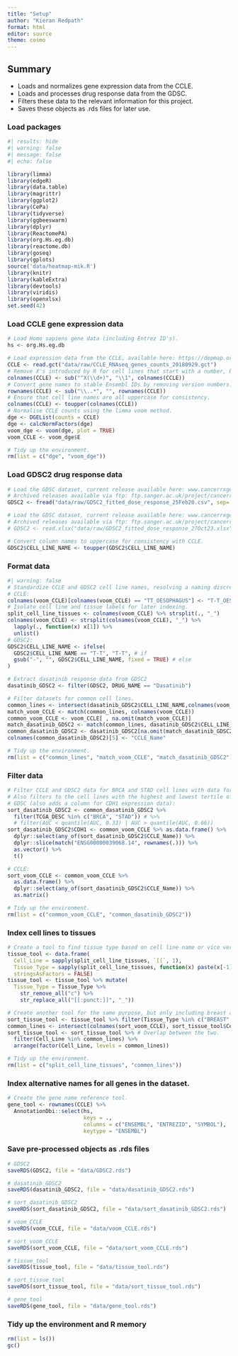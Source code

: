 ```yaml
---
title: "Setup"
author: "Kieran Redpath"
format: html
editor: source
theme: cosmo
---
```


## Summary
+ Loads and normalizes gene expression data from the CCLE.
+ Loads and processes drug response data from the GDSC.
+ Filters these data to the relevant information for this project.
+ Saves these objects as .rds files for later use.

### Load packages
```r
#| results: hide
#| warning: false
#| message: false
#| echo: false

library(limma)
library(edgeR)
library(data.table)
library(magrittr)
library(ggplot2)
library(CePa)
library(tidyverse)
library(ggbeeswarm)
library(dplyr)
library(ReactomePA)
library(org.Hs.eg.db)
library(reactome.db)
library(goseq)
library(gplots)
source('data/heatmap-mik.R')
library(knitr)
library(kableExtra)
library(devtools)
library(viridis)
library(openxlsx)
set.seed(42)
```

### Load CCLE gene expression data
```r
# Load Homo sapiens gene data (including Entrez ID's).
hs <- org.Hs.eg.db

# Load expression data from the CCLE, available here: https://depmap.org/portal/data_page/?tab=allData
CCLE <- read.gct("data/raw/CCLE_RNAseq_genes_counts_20180929.gct")
# Remove X's introduced by R for cell lines that start with a number, but not those that don't.
colnames(CCLE) <- sub("^X(\\d+)", "\\1", colnames(CCLE))
# Convert gene names to stable Ensembl IDs by removing version numbers.
rownames(CCLE) <- sub("\\..*", "", rownames(CCLE))
# Ensure that cell line names are all uppercase for consistency.
colnames(CCLE) <- toupper(colnames(CCLE))
# Normalise CCLE counts using the limma voom method.
dge <- DGEList(counts = CCLE)
dge <- calcNormFactors(dge)
voom_dge <- voom(dge, plot = TRUE)
voom_CCLE <- voom_dge$E

# Tidy up the environment.
rm(list = c("dge", "voom_dge"))
```

### Load GDSC2 drug response data
```r
# Load the GDSC dataset, current release available here: www.cancerrxgene.org/downloads/bulk_download
# Archived releases available via ftp: ftp.sanger.ac.uk/project/cancerrxgene/releases/
GDSC2 <- fread("data/raw/GDSC2_fitted_dose_response_25Feb20.csv", sep= ';')

# Load the GDSC dataset, current release available here: www.cancerrxgene.org/downloads/bulk_download
# Archived releases available via ftp: ftp.sanger.ac.uk/project/cancerrxgene/releases/
# GDSC2 <- read.xlsx("data/raw/GDSC2_fitted_dose_response_27Oct23.xlsx")

# Convert column names to uppercase for consistency with CCLE.
GDSC2$CELL_LINE_NAME <- toupper(GDSC2$CELL_LINE_NAME)
```

### Format data
```r
#| warning: false
# Standardize CCLE and GDSC2 cell line names, resolving a naming discrepancy between between cellosaurus cell lines www.cellosaurus.org/CVCL_3174 and www.cellosaurus.org/CVCL_1774.
# CCLE:
colnames(voom_CCLE)[colnames(voom_CCLE) == "TT_OESOPHAGUS"] <- "T-T_OESOPHAGUS"
# Isolate cell line and tissue labels for later indexing.
split_cell_line_tissues <- colnames(voom_CCLE) %>% strsplit(., "_")
colnames(voom_CCLE) <- strsplit(colnames(voom_CCLE), "_") %>% 
  lapply(., function(x) x[1]) %>% 
  unlist()
# GDSC2:
GDSC2$CELL_LINE_NAME <- ifelse(
  GDSC2$CELL_LINE_NAME == "T-T", "T-T", # if
  gsub("-", "", GDSC2$CELL_LINE_NAME, fixed = TRUE) # else
)

# Extract dasatinib response data from GDSC2
dasatinib_GDSC2 <- filter(GDSC2, DRUG_NAME == "Dasatinib")

# Filter datasets for common cell lines.
common_lines <- intersect(dasatinib_GDSC2$CELL_LINE_NAME,colnames(voom_CCLE))
match_voom_CCLE <- match(common_lines, colnames(voom_CCLE))
common_voom_CCLE <- voom_CCLE[ , na.omit(match_voom_CCLE)]
match_dasatinib_GDSC2 <- match(common_lines, dasatinib_GDSC2$CELL_LINE_NAME)
common_dasatinib_GDSC2 <- dasatinib_GDSC2[na.omit(match_dasatinib_GDSC2),]
colnames(common_dasatinib_GDSC2)[5] <- "CCLE_Name"

# Tidy up the environment.
rm(list = c("common_lines", "match_voom_CCLE", "match_dasatinib_GDSC2"))
```

### Filter data
```r
# Filter CCLE and GDSC2 data for BRCA and STAD cell lines with data for dasatinib.
# Also filters to the cell lines with the highest and lowest tertile of AUC for dasatinib.
# GDSC (also adds a column for CDH1 expression data):
sort_dasatinib_GDSC2 <- common_dasatinib_GDSC2 %>%
  filter(TCGA_DESC %in% c("BRCA", "STAD")) # %>%
  # filter(AUC < quantile(AUC, 0.33) | AUC > quantile(AUC, 0.66))
sort_dasatinib_GDSC2$CDH1 <- common_voom_CCLE %>% as.data.frame() %>%
  dplyr::select(any_of(sort_dasatinib_GDSC2$CCLE_Name)) %>%
  dplyr::slice(match("ENSG00000039068.14", rownames(.))) %>%
  as.vector() %>%
  t()

# CCLE:
sort_voom_CCLE <- common_voom_CCLE %>%
  as.data.frame() %>%
  dplyr::select(any_of(sort_dasatinib_GDSC2$CCLE_Name)) %>% 
  as.matrix()

# Tidy up the environment.
rm(list = c("common_voom_CCLE", "common_dasatinib_GDSC2"))
```

### Index cell lines to tissues
```r
# Create a tool to find tissue type based on cell line name or vice versa.
tissue_tool <- data.frame(
  Cell_Line = sapply(split_cell_line_tissues, `[[`, 1),
  Tissue_Type = sapply(split_cell_line_tissues, function(x) paste(x[-1], collapse = "_")),
  stringsAsFactors = FALSE)
tissue_tool <- tissue_tool %>% mutate(
  Tissue_Type = Tissue_Type %>%
    str_remove_all("c") %>%
    str_replace_all("[[:punct:]]", "_"))

# Create another tool for the same purpose, but only including breast and stomach cell lines with dasatinib response data.
sort_tissue_tool <- tissue_tool %>% filter(Tissue_Type %in% c("BREAST", "STOMACH")) # Data from CCLE.
common_lines <- intersect(colnames(sort_voom_CCLE), sort_tissue_tool$Cell_Line) # Data from GDSC2 with dasatinib data.
sort_tissue_tool <- sort_tissue_tool %>% # Overlap between the two.
  filter(Cell_Line %in% common_lines) %>%
  arrange(factor(Cell_Line, levels = common_lines))

# Tidy up the environment.
rm(list = c("split_cell_line_tissues", "common_lines"))
```

### Index alternative names for all genes in the dataset.
```r
# Create the gene name reference tool.
gene_tool <- rownames(CCLE) %>%
  AnnotationDbi::select(hs,
                        keys = .,
                        columns = c("ENSEMBL", "ENTREZID", "SYMBOL"),
                        keytype = "ENSEMBL")
```

### Save pre-processed objects as .rds files
```r
# GDSC2
saveRDS(GDSC2, file = "data/GDSC2.rds")

# dasatinib_GDSC2
saveRDS(dasatinib_GDSC2, file = "data/dasatinib_GDSC2.rds")

# sort_dasatinib_GDSC2
saveRDS(sort_dasatinib_GDSC2, file = "data/sort_dasatinib_GDSC2.rds")

# voom_CCLE
saveRDS(voom_CCLE, file = "data/voom_CCLE.rds")

# sort_voom_CCLE
saveRDS(sort_voom_CCLE, file = "data/sort_voom_CCLE.rds")

# tissue_tool
saveRDS(tissue_tool, file = "data/tissue_tool.rds")

# sort_tissue_tool
saveRDS(sort_tissue_tool, file = "data/sort_tissue_tool.rds")

# gene_tool
saveRDS(gene_tool, file = "data/gene_tool.rds")
```

### Tidy up the environment and R memory
```r
rm(list = ls())
gc()
```
